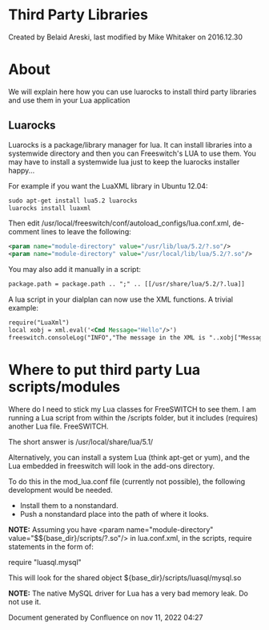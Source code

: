 
# Third Party Libraries 

 Created by  Belaid Areski, last modified by  Mike Whitaker on 2016.12.30

# About

We will explain here how you can use luarocks to install third party libraries and use them in your Lua application

## Luarocks

Luarocks is a package/library manager for lua. It can install libraries into a systemwide directory and then you can Freeswitch's LUA to use them. You may have to install a systemwide lua just to keep the luarocks installer happy...

For example if you want the LuaXML library in Ubuntu 12.04:

```xml
sudo apt-get install lua5.2 luarocks
luarocks install luaxml
```

Then edit /usr/local/freeswitch/conf/autoload\_configs/lua.conf.xml, de-comment lines to leave the following:

```xml
<param name="module-directory" value="/usr/lib/lua/5.2/?.so"/>
<param name="module-directory" value="/usr/local/lib/lua/5.2/?.so"/>
```

You may also add it manually in a script:

```xml
package.path = package.path .. ";" .. [[/usr/share/lua/5.2/?.lua]]
```

A lua script in your dialplan can now use the XML functions. A trivial example:

```xml
require("LuaXml")
local xobj = xml.eval('<Cmd Message="Hello"/>')
freeswitch.consoleLog("INFO","The message in the XML is "..xobj["Message"].."\n")
```

# Where to put third party Lua scripts/modules

Where do I need to stick my Lua classes for FreeSWITCH to see them. I am running a Lua script from within the /scripts folder, but it includes (requires) another Lua file. FreeSWITCH.

The short answer is /usr/local/share/lua/5.1/

Alternatively, you can install a system Lua (think apt-get or yum), and the Lua embedded in freeswitch will look in the add-ons directory.

To do this in the mod\_lua.conf file (currently not possible), the following development would be needed.

* Install them to a nonstandard.
* Push a nonstandard place into the path of where it looks.

**NOTE:** Assuming you have &lt;param name="module-directory" value="$${base\_dir}/scripts/?.so"/> in lua.conf.xml, in the scripts, require statements in the form of:

require "luasql.mysql"

This will look for the shared object ${base\_dir}/scripts/luasql/mysql.so

**NOTE:** The native MySQL driver for Lua has a very bad memory leak. Do not use it.

Document generated by Confluence on nov 11, 2022 04:27
